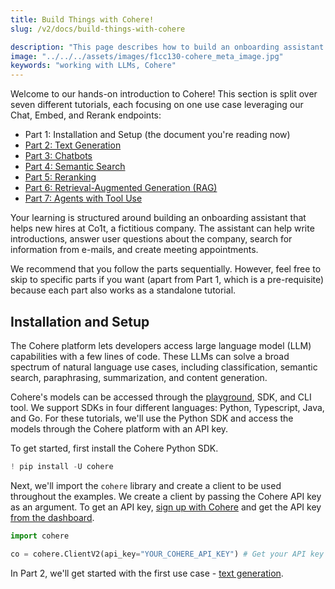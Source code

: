 ```yaml
---
title: Build Things with Cohere!
slug: /v2/docs/build-things-with-cohere

description: "This page describes how to build an onboarding assistant with Cohere's large language models."
image: "../../../assets/images/f1cc130-cohere_meta_image.jpg"  
keywords: "working with LLMs, Cohere"
---
```


Welcome to our hands-on introduction to Cohere! This section is split over seven different tutorials, each focusing on one use case leveraging our Chat, Embed, and Rerank endpoints:

- Part 1: Installation and Setup (the document you're reading now)
- [Part 2: Text Generation](/v2/docs/text-generation-tutorial)
- [Part 3: Chatbots](/v2/docs/building-a-chatbot-with-cohere)
- [Part 4: Semantic Search](/v2/docs/semantic-search-with-cohere)
- [Part 5: Reranking](/v2/docs/reranking-with-cohere)
- [Part 6: Retrieval-Augmented Generation (RAG)](/v2/docs/rag-with-cohere)
- [Part 7: Agents with Tool Use](/v2/docs/building-an-agent-with-cohere)

Your learning is structured around building an onboarding assistant that helps new hires at Co1t, a fictitious company. The assistant can help write introductions, answer user questions about the company, search for information from e-mails, and create meeting appointments.

We recommend that you follow the parts sequentially. However, feel free to skip to specific parts if you want (apart from Part 1, which is a pre-requisite) because each part also works as a standalone tutorial.

## Installation and Setup

The Cohere platform lets developers access large language model (LLM) capabilities with a few lines of code. These LLMs can solve a broad spectrum of natural language use cases, including classification, semantic search, paraphrasing, summarization, and content generation.

Cohere's models can be accessed through the [playground](https://dashboard.cohere.ai/playground/generate?model=xlarge&__hstc=14363112.d9126f508a1413c0edba5d36861c19ac.1701897884505.1722364657840.1722366723691.56&__hssc=14363112.1.1722366723691&__hsfp=3560715434), SDK, and CLI tool. We support SDKs in four different languages: Python, Typescript, Java, and Go. For these tutorials, we'll use the Python SDK and access the models through the Cohere platform with an API key.

To get started, first install the Cohere Python SDK.

```python PYTHON
! pip install -U cohere
```

Next, we'll import the `cohere` library and create a client to be used throughout the examples. We create a client by passing the Cohere API key as an argument. To get an API key, [sign up with Cohere](https://dashboard.cohere.com/welcome/register) and get the API key [from the dashboard](https://dashboard.cohere.com/api-keys).

```python PYTHON
import cohere

co = cohere.ClientV2(api_key="YOUR_COHERE_API_KEY") # Get your API key here: https://dashboard.cohere.com/api-keys
```


In Part 2, we'll get started with the first use case - [text generation](/docs/text-generation-tutorial).
